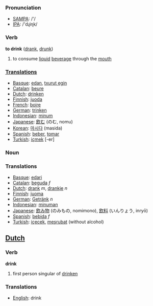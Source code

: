 === Pronunciation ===
*[[w:SAMPA|SAMPA]]: /'/
*[[w:IPA|IPA]]: /'dɻiɳk/

=== Verb ===

'''to drink''' ([[drank]], [[drunk]])

# to consume [[liquid]] [[beverage]] through the [[mouth]]

===[[Translation]]s===
*[[Basque]]: [[edan]], [[txurut egin]]
*[[Catalan]]: [[beure]]
*[[Dutch]]: [[drinken]]
*[[Finnish]]: [[juoda]]
*[[French]]: [[boire]]
*[[German]]: [[trinken]]
*[[Indonesian]]: [[minum]]
*[[Japanese]]: [[飲む]] (のむ, nomu)
*[[Korean]]: [[마시다]] (masida)
*[[Spanish]]: [[beber]], [[tomar]]
*[[Turkish]]: [[içmek]] [-er]

=== Noun ===

=== Translations ===
*[[Basque]]: [[edari]]
*[[Catalan]]: [[beguda]] ''f''
*[[Dutch]]: [[drank]] ''m'', [[drankje]] ''n''
*[[Finnish]]: [[juoma]]
*[[German]]: [[Getränk]] ''n''
*[[Indonesian]]: [[minum|minuman]]
*[[Japanese]]: [[飲み物]] (のみもの, nomimono), [[飲料]] (いんりょう, inryō)
*[[Spanish]]: [[bebida]] ''f''
*[[Turkish]]: [[içecek]], [[meşrubat]] (without alcohol)

==[[Dutch]]==

=== Verb ===

'''drink'''

# first person singular of [[drinken]]

=== Translations ===
*[[English]]: drink